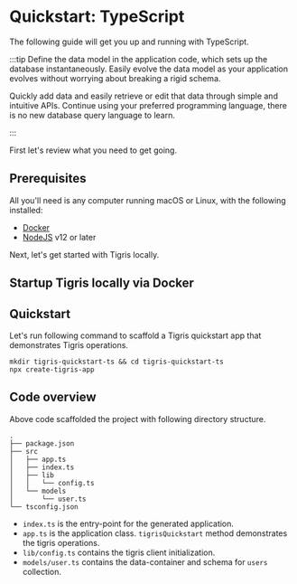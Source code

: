 # Quickstart: TypeScript

The following guide will get you up and running with TypeScript.

:::tip
Define the data model in the application code, which sets up the database
instantaneously. Easily evolve the data model as your application evolves
without worrying about breaking a rigid schema.

Quickly add data and easily retrieve or edit that data through simple and
intuitive APIs. Continue using your preferred programming language, there is
no new database query language to learn.

:::

First let's review what you need to get going.

## Prerequisites

All you'll need is any computer running macOS or Linux, with the following
installed:

- [Docker](https://docs.docker.com/get-docker/)
- [NodeJS](https://nodejs.org/en/) v12 or later

Next, let's get started with Tigris locally.

## Startup Tigris locally via Docker


<StartupLocally />

## Quickstart

Let's run following command to scaffold a Tigris quickstart app that
demonstrates Tigris operations.

```shell
mkdir tigris-quickstart-ts && cd tigris-quickstart-ts
npx create-tigris-app
```

## Code overview

Above code scaffolded the project with following directory structure.

```
.
├── package.json
├── src
│   ├── app.ts
│   ├── index.ts
│   ├── lib
│   │   └── config.ts
│   └── models
│       └── user.ts
└── tsconfig.json
```

- `index.ts` is the entry-point for the generated application.
- `app.ts` is the application class. `tigrisQuickstart` method
  demonstrates the tigris operations.
- `lib/config.ts` contains the tigris client initialization.
- `models/user.ts` contains the data-container and schema for `users`
  collection.
